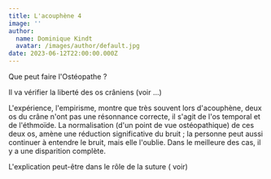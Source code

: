 ```yaml
---
title: L'acouphène 4
image: ''
author:
  name: Dominique Kindt
  avatar: /images/author/default.jpg
date: 2023-06-12T22:00:00.000Z
---
```


Que peut faire l'Ostéopathe ?

Il va vérifier la liberté des os crâniens (voir ...)

L'expérience, l'empirisme, montre que très souvent lors d'acouphène,  deux os du crâne n'ont pas une résonnance correcte, il s'agit de l'os temporal et de l'éthmoïde. La normalisation (d'un point de vue ostéopathique) de ces deux os, amène une réduction significative du bruit ; la personne peut aussi continuer à entendre le bruit, mais elle l'oublie. Dans le meilleure des cas,  il y a une disparition complète.

L'explication peut-être dans le rôle de la suture ( voir)
